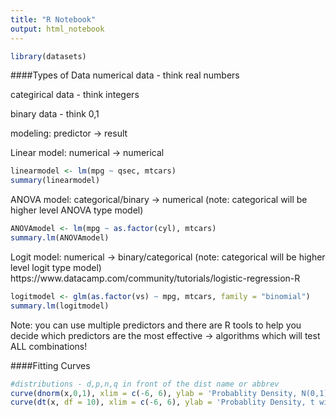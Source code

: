```yaml
---
title: "R Notebook"
output: html_notebook
---
```


```r
library(datasets)
```


####Types of Data
numerical data - think real numbers

categirical data - think integers

binary data - think 0,1

modeling: predictor -> result

Linear model: numerical -> numerical 
```r
linearmodel <- lm(mpg ~ qsec, mtcars)
summary(linearmodel)
```


ANOVA model: categorical/binary -> numerical (note: categorical will be higher level ANOVA type model)
```r
ANOVAmodel <- lm(mpg ~ as.factor(cyl), mtcars)
summary.lm(ANOVAmodel)
```

Logit model: numerical -> binary/categorical (note: categorical will be higher level logit type model)
https://www.datacamp.com/community/tutorials/logistic-regression-R
```r
logitmodel <- glm(as.factor(vs) ~ mpg, mtcars, family = "binomial")
summary.lm(logitmodel)
```

Note: you can use multiple predictors and there are R tools to help you decide which predictors are the most effective -> algorithms which will test ALL combinations!

####Fitting Curves 
```r
#distributions - d,p,n,q in front of the dist name or abbrev 
curve(dnorm(x,0,1), xlim = c(-6, 6), ylab = 'Probablity Density, N(0,1)') #normal dist
curve(dt(x, df = 10), xlim = c(-6, 6), ylab = 'Probablity Density, t with 10 d.o.f.') #t-dist
```
